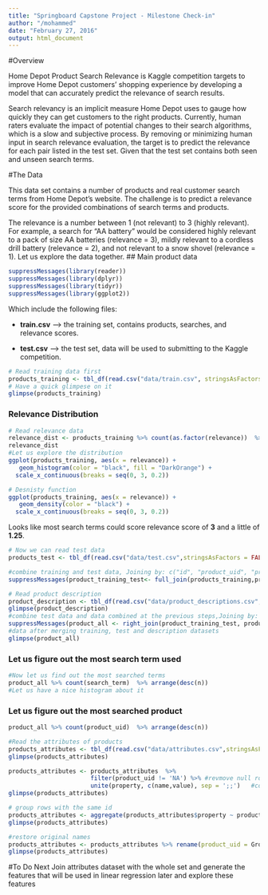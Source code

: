 ```yaml
---
title: "Springboard Capstone Project - Milestone Check-in"
author: "/mohammed"
date: "February 27, 2016"
output: html_document
---
```


#Overview

Home Depot Product Search Relevance is Kaggle competition targets to improve Home Depot customers' shopping experience by developing a model that can accurately predict the relevance of search results.

Search relevancy is an implicit measure Home Depot uses to gauge how quickly they can get customers to the right products. Currently, human raters evaluate the impact of potential changes to their search algorithms, which is a slow and subjective process. By removing or minimizing human input in search relevance evaluation, the target is to predict the relevance for each pair listed in the test set. Given that the test set contains both seen and unseen search terms.

#The Data

This data set contains a number of products and real customer search terms from Home Depot's website. The challenge is to predict a relevance score for the provided combinations of search terms and products.

The relevance is a number between 1 (not relevant) to 3 (highly relevant). For example, a search for "AA battery" would be considered highly relevant to a pack of size AA batteries (relevance = 3), mildly relevant to a cordless drill battery (relevance = 2), and not relevant to a snow shovel (relevance = 1).
Let us explore the data together.
## Main product data

```r
suppressMessages(library(reader))
suppressMessages(library(dplyr))
suppressMessages(library(tidyr))
suppressMessages(library(ggplot2)) 
```
Which include the following files:

- **train.csv** --> the training set, contains products, searches, and relevance scores.

- **test.csv** --> the test set, data will be used to submitting to the Kaggle competition.
 
```r
# Read training data first
products_training <- tbl_df(read.csv("data/train.csv", stringsAsFactors = FALSE))
# Have a quick glimpese on it
glimpse(products_training)
```
### Relevance Distribution
```r
# Read relevance data
relevance_dist <- products_training %>% count(as.factor(relevance))  %>% arrange(desc(n))
relevance_dist
#Let us explore the distribution
ggplot(products_training, aes(x = relevance)) +
   geom_histogram(color = "black", fill = "DarkOrange") +
  scale_x_continuous(breaks = seq(0, 3, 0.2))
```

```r
# Desnisty function
ggplot(products_training, aes(x = relevance)) +
   geom_density(color = "black") +
  scale_x_continuous(breaks = seq(0, 3, 0.2))
```

Looks like most search terms could score relevance score of **3** and a little of **1.25**.
```r
# Now we can read test data
products_test <- tbl_df(read.csv("data/test.csv",stringsAsFactors = FALSE))
```

```r
#combine training and test data, Joining by: c("id", "product_uid", "product_title", "search_term")
suppressMessages(product_training_test<- full_join(products_training,products_test))
```

```r
# Read product description
product_description <- tbl_df(read.csv("data/product_descriptions.csv",stringsAsFactors = FALSE))
glimpse(product_description)
#combine test data and data combined at the previous steps,Joining by: c("product_uid")
suppressMessages(product_all <- right_join(product_training_test, product_description))
#data after merging training, test and description datasets
glimpse(product_all)
```
### Let us figure out the most search term used
```r
#Now let us find out the most searched terms
product_all %>% count(search_term)  %>% arrange(desc(n))
#Let us have a nice histogram about it

```
### Let us figure out the most searched product
```r
product_all %>% count(product_uid)  %>% arrange(desc(n))

```

```r
#Read the attributes of products
products_attributes <- tbl_df(read.csv("data/attributes.csv",stringsAsFactors = FALSE, na.strings = 'N/A'))
glimpse(products_attributes)
```

```r
products_attributes <- products_attributes  %>%
                       filter(product_uid != 'NA') %>% #revmove null rows
                       unite(property, c(name,value), sep = ';;')   #combine name and values columns
glimpse(products_attributes)
```

```r
# group rows with the same id
products_attributes <- aggregate(products_attributes$property ~ products_attributes$property, by=list(products_attributes$product_uid), FUN=paste, collapse="@@@@")
glimpse(products_attributes)
```

```r
#restore original names
products_attributes <- products_attributes %>% rename(product_uid = Group.1, property = `products_attributes$property`)
glimpse(products_attributes)
```
#To Do Next
Join attributes dataset with the whole set and generate the features that will be used in linear regression later and explore these features 
```r

```

```r

```

```r

```

```r

```

```r

```

```r

```

```r

```

```r

```

```r

```

```r

```

```r

```

```r

```

```r

```

```r

```

```r

```

```r

```

```r

```

```r

```

```r

```

```r

```

```r

```

```r

```

```r

```

```r

```

```r

```

```r

```

```r

```

```r

```

```r

```

```r

```

```r

```

```r

```

```r

```

```r

```

```r

```

```r

```

```r

```

```r

```

```r

```

```r

```

```r

```

```r

```

```r

```

```r

```

```r

```

```r

```

```r

```

```r

```

```r

```

```r

```

```r

```

```r

```

```r

```

```r

```

```r

```

```r

```

```r

```

```r

```

```r

```

```r

```

```r

```

```r

```

```r

```

```r

```

```r

```

```r

```

```r

```

```r

```

```r

```

```r

```

